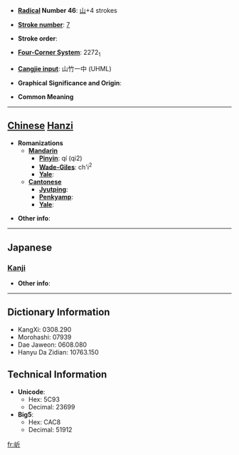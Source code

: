 * '''[[Wiktionary:Chinese radical index| Radical]] Number 46''': [[Wiktionary:Chinese radical index 山|山]]+4 strokes

* '''[[Wiktionary:Chinese total strokes index|Stroke number]]''': [[Wiktionary:Chinese total strokes index 7|7]]

* '''Stroke order''': 

* '''[[Wiktionary:Chinese four corner index|Four-Corner System]]''': 2272<sub>1</sub>

* '''[[Wiktionary:Chinese Cangjie index|Cangjie input]]''': 山竹一中 (UHML)

* '''Graphical Significance and Origin''': 

* '''Common Meaning'''

----

== [[Chinese]] [[Hanzi]] ==

* '''Romanizations'''
** '''[[Mandarin]]'''
*** '''[[Pinyin]]''': qí (qi2)
*** '''[[Wade-Giles]]''': ch'i<sup>2</sup>
*** '''[[Yale]]''': 
** '''[[Cantonese]]'''
*** '''[[Jyutping]]''':
*** '''[[Penkyamp]]''': 
*** '''[[Yale]]''': 

* '''Other info''': 

----

==Japanese==
===[[Kanji]]===
{{kanji|on readings=[[き]] (ki), [[げ]] (ge)
|kun readings=
}}

* '''Other info''':  

----

== Dictionary Information ==

* KangXi: 0308.290
* Morohashi: 07939
* Dae Jaweon: 0608.080
* Hanyu Da Zidian: 10763.150

== Technical Information ==

* '''Unicode''':
** Hex: 5C93
** Decimal: 23699
* '''Big5''':
** Hex: CAC8
** Decimal: 51912

[[fr:岓]]